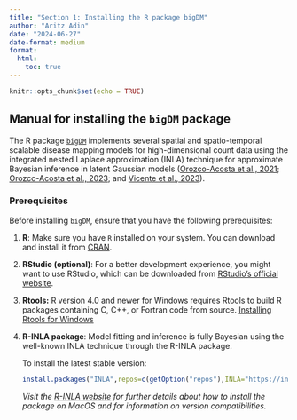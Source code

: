 ```yaml
---
title: "Section 1: Installing the R package bigDM"
author: "Aritz Adin"
date: "2024-06-27"
date-format: medium
format:
  html:
    toc: true
---
```


```r
knitr::opts_chunk$set(echo = TRUE)  
```

## Manual for installing the `bigDM` package

The R package [`bigDM`](https://cran.r-project.org/web/packages/bigDM/index.html) implements several spatial and spatio-temporal scalable disease mapping models for high-dimensional count data using the integrated nested Laplace approximation (INLA) technique for approximate Bayesian inference in latent Gaussian models ([Orozco-Acosta et al., 2021](doi:10.1016/j.spasta.2021.100496); [Orozco-Acosta et al., 2023](doi:10.1016/j.cmpb.2023.107403); and [Vicente et al., 2023](doi:10.1007/s11222-023-10263-x)).

### Prerequisites

Before installing `bigDM`, ensure that you have the following prerequisites:

1.  **R**: Make sure you have `R` installed on your system. You can download and install it from [CRAN](https://cran.r-project.org/).

2.  **RStudio (optional)**: For a better development experience, you might want to use RStudio, which can be downloaded from [RStudio's official website](https://rstudio.com/).

3.  **Rtools:** R version 4.0 and newer for Windows requires Rtools to build R packages containing C, C++, or Fortran code from source. [Installing Rtools for Windows](https://cran.r-project.org/bin/windows/Rtools/)

4.  **R-INLA package**: Model fitting and inference is fully Bayesian using the well-known INLA technique through the R-INLA package.

    To install the latest stable version:

    ```r
    install.packages("INLA",repos=c(getOption("repos"),INLA="https://inla.r-inla-download.org/R/stable"), dep=TRUE) 
    ```

    *Visit the [R-INLA website](https://cran.r-project.org/bin/windows/Rtools/) for further details about how to install the package on MacOS and for information on version compatibilities.*
